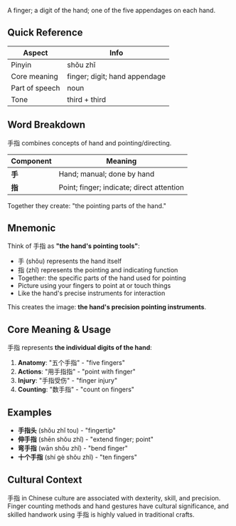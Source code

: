 A finger; a digit of the hand; one of the five appendages on each hand.

## Quick Reference

| Aspect         | Info                                |
| -------------- | ----------------------------------- |
| Pinyin         | shǒu zhǐ                            |
| Core meaning   | finger; digit; hand appendage       |
| Part of speech | noun                                |
| Tone           | third + third                       |

## Word Breakdown

手指 combines concepts of hand and pointing/directing.

| Component | Meaning                                     |
| --------- | ------------------------------------------- |
| **手**    | Hand; manual; done by hand                  |
| **指**    | Point; finger; indicate; direct attention  |

Together they create: "the pointing parts of the hand."

## Mnemonic

Think of 手指 as **"the hand's pointing tools"**:

- 手 (shǒu) represents the hand itself
- 指 (zhǐ) represents the pointing and indicating function
- Together: the specific parts of the hand used for pointing
- Picture using your fingers to point at or touch things
- Like the hand's precise instruments for interaction

This creates the image: **the hand's precision pointing instruments**.

## Core Meaning & Usage

手指 represents **the individual digits of the hand**:

1. **Anatomy**: "五个手指" - "five fingers"
2. **Actions**: "用手指指" - "point with finger"
3. **Injury**: "手指受伤" - "finger injury"
4. **Counting**: "数手指" - "count on fingers"

## Examples

- **手指头** (shǒu zhǐ tou) - "fingertip"
- **伸手指** (shēn shǒu zhǐ) - "extend finger; point"
- **弯手指** (wān shǒu zhǐ) - "bend finger"
- **十个手指** (shí gè shǒu zhǐ) - "ten fingers"

## Cultural Context

手指 in Chinese culture are associated with dexterity, skill, and precision. Finger counting methods and hand gestures have cultural significance, and skilled handwork using 手指 is highly valued in traditional crafts.
